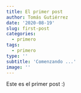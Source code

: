 ```yaml
---
title: El primer post
author: Tomás Gutiérrez
date: '2020-08-19'
slug: first-post
categories:
  - primero
tags:
  - primero
type: ''
subtitle: 'Comenzando ...'
image: ''
---
```


Este es el primer post :)
